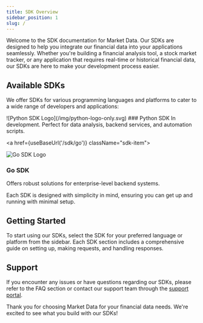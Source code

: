 ```yaml
---
title: SDK Overview
sidebar_position: 1
slug: /
---
```




Welcome to the SDK documentation for Market Data. Our SDKs are designed to help you integrate our financial data into your applications seamlessly. Whether you're building a financial analysis tool, a stock market tracker, or any application that requires real-time or historical financial data, our SDKs are here to make your development process easier.

## Available SDKs

We offer SDKs for various programming languages and platforms to cater to a wide range of developers and applications:

<div className="sdk-list">

  <div className="sdk-item">
    ![Python SDK Logo](/img/python-logo-only.svg)
    ### Python SDK
    In development. Perfect for data analysis, backend services, and automation scripts.
  </div>

  <a href={useBaseUrl('/sdk/go')} className="sdk-item">
    <div>
      ![Go SDK Logo](/img/Go-Logo_Aqua.svg)
      <h3>Go SDK</h3>
      <p>Offers robust solutions for enterprise-level backend systems.</p>
    </div>
  </a>

</div>

Each SDK is designed with simplicity in mind, ensuring you can get up and running with minimal setup.

## Getting Started

To start using our SDKs, select the SDK for your preferred language or platform from the sidebar. Each SDK section includes a comprehensive guide on setting up, making requests, and handling responses.

## Support

If you encounter any issues or have questions regarding our SDKs, please refer to the FAQ section or contact our support team through the [support portal](https://www.marketdata.app/dashboard/).

Thank you for choosing Market Data for your financial data needs. We're excited to see what you build with our SDKs!
